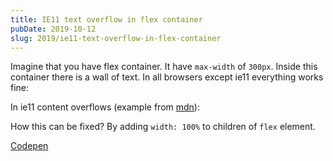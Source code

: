 ```yaml
---
title: IE11 text overflow in flex container
pubDate: 2019-10-12
slug: 2019/ie11-text-overflow-in-flex-container
---
```



Imagine that you have flex container. It have `max-width` of `300px`. Inside this container
there is a wall of text. In all browsers except ie11 everything works fine:

<BlogPostImage src="2019-10-12-content" alt="Content" />

In ie11 content overflows (example from [mdn](https://developer.mozilla.org/pl/docs/Web/CSS/overflow-x)):

<BlogPostImage src="2019-10-12-ie11" alt="IE11" />

How this can be fixed? By adding `width: 100%` to children of `flex` element.

[Codepen](https://codepen.io/krzysztofzuraw/pen/YzzwGQG)
